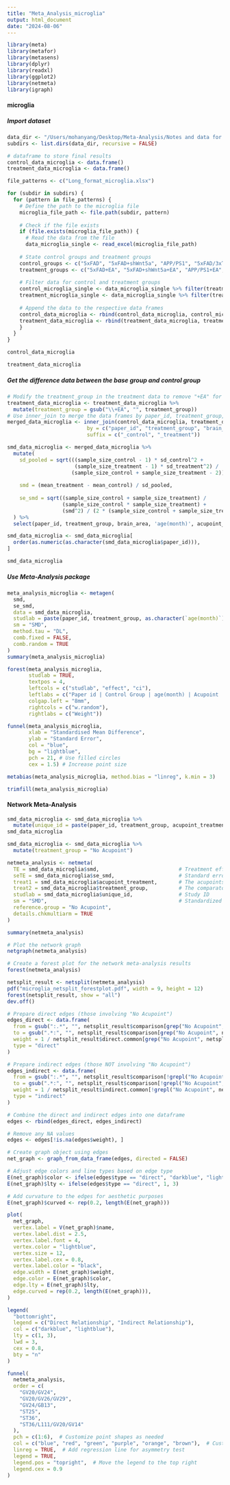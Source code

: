 ```yaml
---
title: "Meta_Analysis_microglia"
output: html_document
date: "2024-08-06"
---
```


```r
library(meta)
library(metafor)
library(metasens)
library(dplyr)
library(readxl)
library(ggplot2)
library(netmeta)
library(igraph)
```


#### microglia
##### Import dataset
```r
data_dir <- "/Users/mohanyang/Desktop/Meta-Analysis/Notes and data for listed articles"
subdirs <- list.dirs(data_dir, recursive = FALSE)

# dataframe to store final results
control_data_microglia <- data.frame()
treatment_data_microglia <- data.frame()

file_patterns <- c("Long_format_microglia.xlsx")

for (subdir in subdirs) {
  for (pattern in file_patterns) {
    # Define the path to the microglia file
    microglia_file_path <- file.path(subdir, pattern)
    
    # Check if the file exists
    if (file.exists(microglia_file_path)) {
      # Read the data from the file
      data_microglia_single <- read_excel(microglia_file_path)
    
    # State control groups and treatment groups
    control_groups <- c("5xFAD", "5xFAD+shWnt5a", "APP/PS1", "5xFAD/3xTg", "3xTg", "cDKO")
    treatment_groups <- c("5xFAD+EA", "5xFAD+shWnt5a+EA", "APP/PS1+EA", "5xFAD/3xTg+EA", "APP/PS1+MA", "3xTg+EA", "cDKO+EA")
      
    # Filter data for control and treatment groups
    control_microglia_single <- data_microglia_single %>% filter(treatment_group %in% control_groups)
    treatment_microglia_single <- data_microglia_single %>% filter(treatment_group %in% treatment_groups)
      
    # Append the data to the respective data frames
    control_data_microglia <- rbind(control_data_microglia, control_microglia_single)
    treatment_data_microglia <- rbind(treatment_data_microglia, treatment_microglia_single)
    }
  }
}
```

```r
control_data_microglia
```

```r
treatment_data_microglia
```

#####  Get the difference data between the base group and control group
```r
# Modify the treatment_group in the treatment data to remove "+EA" for inner join purpose
treatment_data_microglia <- treatment_data_microglia %>%
  mutate(treatment_group = gsub("\\+EA", "", treatment_group))
# Use inner_join to merge the data frames by paper_id, treatment_group, and brain_area
merged_data_microglia <- inner_join(control_data_microglia, treatment_data_microglia, 
                          by = c("paper_id", "treatment_group", "brain_area", "age(month)"), 
                          suffix = c("_control", "_treatment"))

smd_data_microglia <- merged_data_microglia %>% 
  mutate(
    sd_pooled = sqrt(((sample_size_control - 1) * sd_control^2 +
                      (sample_size_treatment - 1) * sd_treatment^2) /
                     (sample_size_control + sample_size_treatment - 2)),
    
    smd = (mean_treatment - mean_control) / sd_pooled,
    
    se_smd = sqrt((sample_size_control + sample_size_treatment) /
                  (sample_size_control * sample_size_treatment) +
                  (smd^2) / (2 * (sample_size_control + sample_size_treatment)))
  ) %>%
  select(paper_id, treatment_group, brain_area, 'age(month)', acupoint_treatment, smd, se_smd)
```

```r
smd_data_microglia <- smd_data_microglia[
  order(as.numeric(as.character(smd_data_microglia$paper_id))), 
]

smd_data_microglia
```

#####  Use Meta-Analysis package
```r
meta_analysis_microglia <- metagen(
  smd, 
  se_smd, 
  data = smd_data_microglia,
  studlab = paste(paper_id, treatment_group, as.character(`age(month)`), acupoint_treatment, brain_area,  sep = "  |  "),
  sm = "SMD",
  method.tau = "DL",   
  comb.fixed = FALSE,  
  comb.random = TRUE
)
summary(meta_analysis_microglia)
```

```r
forest(meta_analysis_microglia,
       studlab = TRUE,
       textpos = 4,
       leftcols = c("studlab", "effect", "ci"),
       leftlabs = c("Paper id | Control Group | age(month) | Acupoint | Brain area", "SMD", "95% CI"),
       colgap.left = "8mm",
       rightcols = c("w.random"),
       rightlabs = c("Weight"))
```

```r
funnel(meta_analysis_microglia,
       xlab = "Standardised Mean Difference",
       ylab = "Standard Error",
       col = "blue",
       bg = "lightblue",
       pch = 21, # Use filled circles
       cex = 1.5) # Increase point size
```

```r
metabias(meta_analysis_microglia, method.bias = "linreg", k.min = 3)
```

```r
trimfill(meta_analysis_microglia)
```


#### Network Meta-Analysis

```r
smd_data_microglia <- smd_data_microglia %>%
  mutate(unique_id = paste(paper_id, treatment_group, acupoint_treatment, `age(month)`, brain_area, sep = "_"))
smd_data_microglia
```

```r
smd_data_microglia <- smd_data_microglia %>%
  mutate(treatment_group = "No Acupoint")

netmeta_analysis <- netmeta(
  TE = smd_data_microglia$smd,                          # Treatment effect (SMD)
  seTE = smd_data_microglia$se_smd,                     # Standard error of the treatment effect
  treat1 = smd_data_microglia$acupoint_treatment,       # The acupoints (treatment)
  treat2 = smd_data_microglia$treatment_group,          # The comparator (control groups)
  studlab = smd_data_microglia$unique_id,               # Study ID
  sm = "SMD",                                           # Standardized Mean Difference
  reference.group = "No Acupoint",
  details.chkmultiarm = TRUE
)
```

```r
summary(netmeta_analysis)
```


```r
# Plot the network graph
netgraph(netmeta_analysis)

# Create a forest plot for the network meta-analysis results
forest(netmeta_analysis)
```

```r
netsplit_result <- netsplit(netmeta_analysis)
pdf("microglia_netsplit_forestplot.pdf", width = 9, height = 12) 
forest(netsplit_result, show = "all")
dev.off()
```


```r
# Prepare direct edges (those involving "No Acupoint")
edges_direct <- data.frame(
  from = gsub(":.*", "", netsplit_result$comparison[grep("No Acupoint", netsplit_result$comparison)]),
  to = gsub(".*:", "", netsplit_result$comparison[grep("No Acupoint", netsplit_result$comparison)]),
  weight = 1 / netsplit_result$direct.common[grep("No Acupoint", netsplit_result$comparison), "seTE"],
  type = "direct"
)

# Prepare indirect edges (those NOT involving "No Acupoint")
edges_indirect <- data.frame(
  from = gsub(":.*", "", netsplit_result$comparison[!grepl("No Acupoint", netsplit_result$comparison)]),
  to = gsub(".*:", "", netsplit_result$comparison[!grepl("No Acupoint", netsplit_result$comparison)]),
  weight = 1 / netsplit_result$indirect.common[!grepl("No Acupoint", netsplit_result$comparison), "seTE"],
  type = "indirect"
)

# Combine the direct and indirect edges into one dataframe
edges <- rbind(edges_direct, edges_indirect)

# Remove any NA values
edges <- edges[!is.na(edges$weight), ]

# Create graph object using edges
net_graph <- graph_from_data_frame(edges, directed = FALSE)

# Adjust edge colors and line types based on edge type
E(net_graph)$color <- ifelse(edges$type == "direct", "darkblue", "lightblue")
E(net_graph)$lty <- ifelse(edges$type == "direct", 1, 3)

# Add curvature to the edges for aesthetic purposes
E(net_graph)$curved <- rep(0.2, length(E(net_graph)))

plot(
  net_graph,
  vertex.label = V(net_graph)$name,
  vertex.label.dist = 2.5,
  vertex.label.font = 4,
  vertex.color = "lightblue",
  vertex.size = 12,
  vertex.label.cex = 0.8,
  vertex.label.color = "black",
  edge.width = E(net_graph)$weight,
  edge.color = E(net_graph)$color,
  edge.lty = E(net_graph)$lty,
  edge.curved = rep(0.2, length(E(net_graph))),
)

legend(
  "bottomright",  
  legend = c("Direct Relationship", "Indirect Relationship"),
  col = c("darkblue", "lightblue"),
  lty = c(1, 3),
  lwd = 3,
  cex = 0.8,
  bty = "n"
)
```

```r
funnel(
  netmeta_analysis,
  order = c(
    "GV20/GV24",
    "GV20/GV26/GV29",
    "GV24/GB13",
    "ST25",
    "ST36",
    "ST36/L111/GV20/GV14"
  ),
  pch = c(1:6),  # Customize point shapes as needed
  col = c("blue", "red", "green", "purple", "orange", "brown"),  # Customize colors
  linreg = TRUE,  # Add regression line for asymmetry test
  legend = TRUE, 
  legend.pos = "topright",  # Move the legend to the top right
  legend.cex = 0.9
)
```

